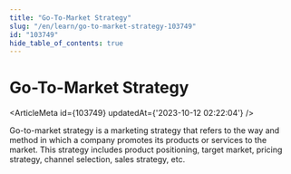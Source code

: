 ```yaml
---
title: "Go-To-Market Strategy"
slug: "/en/learn/go-to-market-strategy-103749"
id: "103749"
hide_table_of_contents: true
---
```



# Go-To-Market Strategy

<ArticleMeta id={103749} updatedAt={'2023-10-12 02:22:04'} />
<div className='border-solid border-b border-t-0 my-4 border-[var(--ifm-color-gray-300)]' />

Go-to-market strategy is a marketing strategy that refers to the way and method in which a company promotes its products or services to the market. This strategy includes product positioning, target market, pricing strategy, channel selection, sales strategy, etc.
